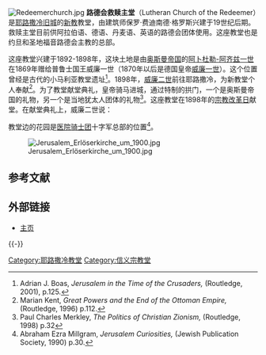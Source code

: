 [[Image:Redeemerchurch.jpg|thumb]]
'''路德会救赎主堂'''（Lutheran Church of the Redeemer）是[[耶路撒冷旧城|耶路撒冷旧城]]的[[新教|新教]]教堂，由建筑师保罗·费迪南德·格罗斯兴建于19世纪后期。救赎主堂目前供阿拉伯语、德语、丹麦语、英语的路德会团体使用。这座教堂也是约旦和圣地福音路德会主教的总部。

这座教堂兴建于1892-1898年，这块土地是由[[奥斯曼帝国|奥斯曼帝国]]的[[阿卜杜勒-阿齐兹一世|阿卜杜勒-阿齐兹一世]]在1869年赠给普鲁士国王威廉一世（1870年以后是德国皇帝[[威廉一世_(德国)|威廉一世]]）。这个位置曾经是古代的小马利亚教堂遗址<ref>Adrian J. Boas, ''Jerusalem in the Time of the Crusaders,'' (Routledge, 2001), p.125.</ref>。1898年，[[威廉二世_(德国)|威廉二世]]前往耶路撒冷，为新教堂个人奉献<ref>Marian Kent, ''Great Powers and the End of the Ottoman Empire,'' (Routledge, 1996) p.112.</ref>。为了教堂献堂典礼，皇帝骑马进城，通过特制的拱门，一个是奥斯曼帝国的礼物，另一个是当地犹太人团体的礼物<ref>Paul Charles Merkley, ''The Politics of Christian Zionism,'' (Routledge, 1998) p.32</ref>。这座教堂在1898年的[[宗教改革日|宗教改革日]]献堂。在献堂典礼上，威廉二世说：
{{quote|使德意志民族成为伟大而光荣的辉煌大光来到了耶路撒冷；日耳曼人民成为了什么，他们在十字架的旗帜下，在自我牺牲的慈善象征下。<ref>Alfred Sidney Johnson, et. al., ''The Cyclopedic review of current history'', (Garretson, Cox & Co., 1898) p. 935</ref>}}

教堂边的花园是[[医院骑士团|医院骑士团]]十字军总部的位置<ref>Abraham Ezra Millgram, ''Jerusalem Curiosities,'' (Jewish Publication Society, 1990) p.30.</ref>。

[[Image:Jerusalem_Erlöserkirche_um_1900.jpg|thumb]]

==参考文献==
{{reflist}}

== 外部链接 ==
{{commonscat|Lutheran Church of the Redeemer}}
* [http://www.elcjhl.org/cong/jerusalem/ 主页] {{Wayback|url=http://www.elcjhl.org/cong/jerusalem/ |date=20100130095803 }}

{{-}}
{{耶路撒冷教堂}}

[[Category:耶路撒冷教堂|Category:耶路撒冷教堂]]
[[Category:信义宗教堂|Category:信义宗教堂]]